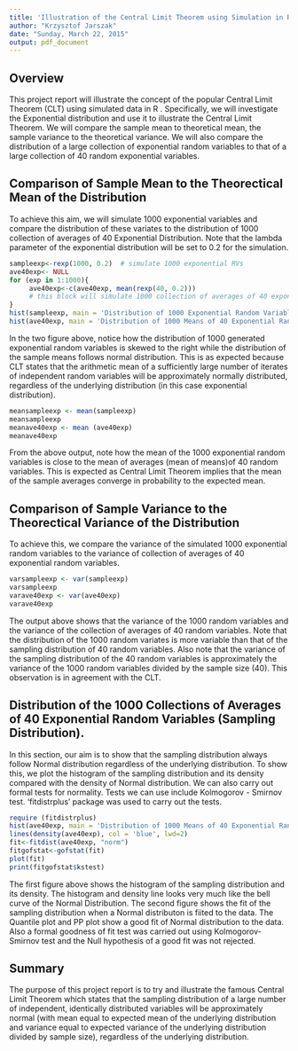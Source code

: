 ```yaml
---
title: 'Illustration of the Central Limit Theorem using Simulation in R '
author: "Krzysztof Jarszak"
date: "Sunday, March 22, 2015"
output: pdf_document
---
```


## Overview

This project report will illustrate the concept of the popular Central Limit Theorem (CLT)  using simulated data in R . Specifically, we will investigate the Exponential distribution and use it to illustrate the Central Limit Theorem.
We will compare the sample mean to theoretical mean, the sample variance to the theoretical variance. We will also compare the distribution of a large collection of exponential random variables to that of a large collection of 40 random exponential variables.

## Comparison of Sample Mean to the Theorectical Mean of the Distribution
To achieve this aim, we will simulate 1000 exponential variables and compare the distribution of these variates to the distribution of 1000 collection of averages of 40 Exponential Distribution. Note that the lambda parameter of the exponential distribution will be set to 0.2 for the simulation.

```r
sampleexp<-rexp(1000, 0.2)  # simulate 1000 exponential RVs
ave40exp<- NULL
for (exp in 1:1000){
     ave40exp<-c(ave40exp, mean(rexp(40, 0.2)))  
     # this block will simulate 1000 collection of averages of 40 exponential RVs   
}
hist(sampleexp, main = 'Distribution of 1000 Exponential Random Variables')
hist(ave40exp, main = 'Distribution of 1000 Means of 40 Exponential Random Variables')

```

In the two figure above, notice how the distribution of 1000 generated exponential random variables is skewed to the right while the distribution of the sample means follows normal distribution. This is as expected because CLT states that the arithmetic mean of a sufficiently large number of iterates of independent random variables  will be approximately normally distributed, regardless of the underlying distribution (in this case exponential distribution).

```r
meansampleexp <- mean(sampleexp)
meansampleexp
meanave40exp <- mean (ave40exp)
meanave40exp
```

From the above output, note how the mean of the 1000 exponential random variables is close to the mean of averages (mean of means)of 40 random variables. This is expected as Central Limit Theorem implies that the mean of the sample averages converge in probability to the expected mean. 

## Comparison of Sample Variance to the Theorectical Variance of the Distribution
To achieve this, we compare the variance of the simulated 1000 exponential random variables to the variance of collection of averages of 40 exponential random variables.
```r
varsampleexp <- var(sampleexp) 
varsampleexp
varave40exp <- var(ave40exp)
varave40exp
```

The output above shows that the variance of the 1000 random variables and the variance of the collection of averages of 40 random variables. Note that the distribution of the 1000 random variates is more variable than that of the sampling distribution of 40 random variables. Also note that the variance of the sampling distribution of the 40 random variables is approximately the variance of the 1000 random variables divided by the sample size (40). This observation is in agreement with the CLT. 

## Distribution of the 1000 Collections of Averages of 40 Exponential Random Variables (Sampling Distribution).  

In this section, our aim is to show that the sampling distribution always follow Normal distribution regardless of the underlying distribution. To show this, we plot the histogram of the sampling distribution and its density compared with the density of Normal distribution.
We can also carry out formal tests for normality. Tests we can use include Kolmogorov - Smirnov test. 'fitdistrplus' package was used to carry out the tests.

```r

require (fitdistrplus)
hist(ave40exp, main = 'Distribution of 1000 Means of 40 Exponential Random Variables', prob = TRUE, col='grey')
lines(density(ave40exp), col = 'blue', lwd=2)
fit<-fitdist(ave40exp, "norm")
fitgofstat<-gofstat(fit)
plot(fit)
print(fitgofstat$kstest)
```

The first figure above shows the histogram of the sampling distribution and its density. The histogram and density line looks very much like the bell curve of the Normal Distribution. The second figure shows the fit of the sampling distribution when a Normal distributon is fiited to the data. The Quantile plot and PP plot show a good fit of Normal distribution to the data. Also a formal goodness of fit test was carried out using Kolmogorov-Smirnov test and the Null hypothesis of a good fit was not rejected.

## Summary
The purpose of this project report is to try and illustrate the famous Central Limit Theorem which states that the sampling distribution of a large number of independent, identically distributed variables will be approximately normal (with mean equal to expected mean of the underlying distribution and variance equal to expected variance of the  underlying distribution divided by sample size), regardless of the underlying distribution.


